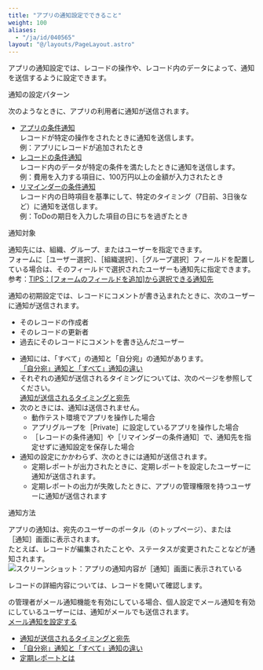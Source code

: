 ```yaml
---
title: "アプリの通知設定でできること"
weight: 100
aliases:
  - "/ja/id/040565"
layout: "@/layouts/PageLayout.astro"
---
```




アプリの通知設定では、レコードの操作や、レコード内のデータによって、通知を送信するように設定できます。

<Heading id="notification_whatsnotification_10">通知の設定パターン</Heading>

次のようなときに、アプリの利用者に通知が送信されます。

* [アプリの条件通知](/k/ja/id/040561.html)  
  レコードが特定の操作をされたときに通知を送信します。  
  例：アプリにレコードが追加されたとき
* [レコードの条件通知](/k/ja/id/040563.html)  
  レコード内のデータが特定の条件を満たしたときに通知を送信します。  
  例：費用を入力する項目に、100万円以上の金額が入力されたとき
* [リマインダーの条件通知](/k/ja/id/040564.html)  
  レコード内の日時項目を基準にして、特定のタイミング（7日前、3日後など）に通知を送信します。  
  例：ToDoの期日を入力した項目の日にちを過ぎたとき

<Heading id="notification_whatsnotification_20">通知対象</Heading>

通知先には、組織、グループ、またはユーザーを指定できます。  
フォームに<Wovn>［ユーザー選択］</Wovn>、<Wovn>［組織選択］</Wovn>、<Wovn>［グループ選択］</Wovn>フィールドを配置している場合は、そのフィールドで選択されたユーザーも通知先に指定できます。  
参考：[TIPS：[フォームのフィールドを追加]から選択できる通知先](/k/ja/id/040560.html)

通知の初期設定では、レコードにコメントが書き込まれたときに、次のユーザーに通知が送信されます。

* そのレコードの作成者
* そのレコードの更新者
* 過去にそのレコードにコメントを書き込んだユーザー

<Note>

* 通知には、「すべて」の通知と「自分宛」の通知があります。  
 [「自分宛」通知と「すべて」通知の違い](/k/ja/id/040674.html)
* それぞれの通知が送信されるタイミングについては、次のページを参照してください。  
 [通知が送信されるタイミングと宛先](/k/ja/id/040673.html)
* 次のときには、通知は送信されません。
  * 動作テスト環境でアプリを操作した場合
  * アプリグループを<Wovn>［Private］</Wovn>に設定しているアプリを操作した場合
  * <Wovn>［レコードの条件通知］</Wovn>や<Wovn>［リマインダーの条件通知］</Wovn>で、通知先を指定せずに通知設定を保存した場合
* 通知の設定にかかわらず、次のときには通知が送信されます。
  * 定期レポートが出力されたときに、定期レポートを設定したユーザーに通知が送信されます。
  * 定期レポートの出力が失敗したときに、アプリの管理権限を持つユーザーに通知が送信されます

</Note>

<Heading id="notification_whatsnotification_30">通知方法</Heading>

アプリの通知は、宛先のユーザーのポータル（<Kintone />のトップページ）、または<Wovn>［通知］</Wovn>画面に表示されます。  
たとえば、レコードが編集されたことや、ステータスが変更されたことなどが通知されます。
<Img src="/k/kintone/img-ja/whatsnotification_02.png" alt="スクリーンショット：アプリの通知内容が［通知］画面に表示されている" />

レコードの詳細内容については、レコードを開いて確認します。

<Note>

<Kintone />の管理者がメール通知機能を有効にしている場合、個人設定でメール通知を有効にしているユーザーには、通知がメールでも送信されます。  
[メール通知を設定する](/k/ja/id/040670.html)

</Note>

<Reference>

* [通知が送信されるタイミングと宛先](/k/ja/id/040673.html)
* [「自分宛」通知と「すべて」通知の違い](/k/ja/id/040674.html)
* [定期レポートとは](/k/ja/id/040582.html)

</Reference>

